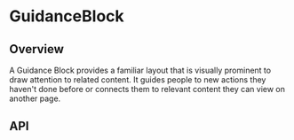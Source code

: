 
<Meta of={GuidanceBlockStories} />

# GuidanceBlock

<ResourceLinks
  sourceCode="https://github.com/cultureamp/kaizen-design-system/tree/main/packages/components/src/GuidanceBlock"
  figma="https://www.figma.com/file/ZRfnoNUXbGZv4eVWLbF4Az/%EF%B8%8F%F0%9F%96%BC%EF%B8%8F-Component-Gallery?node-id=622%3A149926&t=P1w10jr2cpPuaayw-1"
  designGuidelines="https://cultureamp.atlassian.net/wiki/spaces/DesignSystem/pages/3082093807/Guidance+Block"
  className="!mb-8"
/>


<Installation
  installCommand="pnpm add @kaizen/components"
  importStatement='import { GuidanceBlock } from "@kaizen/components"'
/>

## Overview

A Guidance Block provides a familiar layout that is visually prominent to draw attention to related content.
It guides people to new actions they haven't done before or connects them to relevant content they can view on another page.

<Canvas of={GuidanceBlockStories.Playground} />
<Controls of={GuidanceBlockStories.Playground} />

## API

<DocsStory of={GuidanceBlockStories.Actions} />

<DocsStory of={GuidanceBlockStories.Tooltip} />

<DocsStory of={GuidanceBlockStories.CustomContent} />

<DocsStory of={GuidanceBlockStories.Stacked} />

<DocsStory of={GuidanceBlockStories.SceneExample} />

<DocsStory of={GuidanceBlockStories.Variants} />
